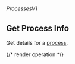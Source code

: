 ###### *ProcessesV1*

## Get Process Info

Get details for a [process](https://hathora.dev/docs/concepts/hathora-entities#process).

{/* render operation */}

